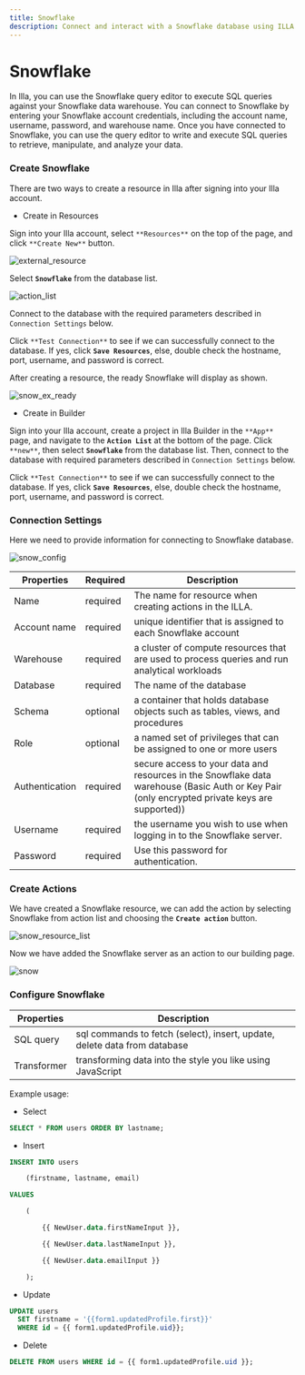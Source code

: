 ```yaml
---
title: Snowflake
description: Connect and interact with a Snowflake database using ILLA Cloud. Create apps that can query, manipulate, and visualize data. Automate and optimize data workflows.
---
```


# Snowflake

In Illa, you can use the Snowflake query editor to execute SQL queries against your Snowflake data warehouse. You can connect to Snowflake by entering your Snowflake account credentials, including the account name, username, password, and warehouse name. Once you have connected to Snowflake, you can use the query editor to write and execute SQL queries to retrieve, manipulate, and analyze your data.

### Create Snowflake

There are two ways to create a resource in Illa after signing into your Illa account.

- Create in Resources

Sign into your Illa account, select `**Resources**` on the top of the page, and click `**Create New**` button.

![external_resource](https://cdn.illacloud.com/official-website/img/docs/external_resource.png)

Select **`Snowflake`** from the database list.

![action_list](https://cdn.illacloud.com/official-website/img/docs/action_list.png)

Connect to the database with the required parameters described in `Connection Settings` below.

Click `**Test Connection**` to see if we can successfully connect to the database. If yes, click **`Save Resources`**, else, double check the hostname, port, username, and password is correct.

After creating a resource, the ready Snowflake will display as shown.

![snow_ex_ready](https://cdn.illacloud.com/official-website/img/docs/snow_ex_Ready.png)

- Create in Builder

Sign into your Illa account, create a project in Illa Builder in the `**App**` page, and navigate to the **`Action List`** at the bottom of the page. Click `**new**`, then select **`Snowflake`** from the database list. Then, connect to the database with required parameters described in `Connection Settings` below.

Click `**Test Connection**` to see if we can successfully connect to the database. If yes, click **`Save Resources`**, else, double check the hostname, port, username, and password is correct.

### Connection Settings

Here we need to provide information for connecting to Snowflake database.

![snow_config](https://cdn.illacloud.com/official-website/img/docs/snow_config.png)

| Properties     | Required | Description                                                                                                                                   |
| -------------- | -------- | --------------------------------------------------------------------------------------------------------------------------------------------- |
| Name           | required | The name for resource when creating actions in the ILLA.                                                                                      |
| Account name   | required | unique identifier that is assigned to each Snowflake account                                                                                  |
| Warehouse      | required | a cluster of compute resources that are used to process queries and run analytical workloads                                                  |
| Database       | required | The name of the database                                                                                                                      |
| Schema         | optional | a container that holds database objects such as tables, views, and procedures                                                                 |
| Role           | optional | a named set of privileges that can be assigned to one or more users                                                                           |
| Authentication | required | secure access to your data and resources in the Snowflake data warehouse (Basic Auth or Key Pair (only encrypted private keys are supported)) |
| Username       | required | the username you wish to use when logging in to the Snowflake server.                                                                         |
| Password       | required | Use this password for authentication.                                                                                                         |

### Create Actions

We have created a Snowflake resource, we can add the action by selecting Snowflake from action list and choosing the **`Create action`** button.

![snow_resource_list](https://cdn.illacloud.com/official-website/img/docs/snow_resource_list.png)

Now we have added the Snowflake server as an action to our building page.

![snow](https://cdn.illacloud.com/official-website/img/docs/snow.png)

### Configure Snowflake

| Properties  | Description                                                               |
| ----------- | ------------------------------------------------------------------------- |
| SQL query   | sql commands to fetch (select), insert, update, delete data from database |
| Transformer | transforming data into the style you like using JavaScript                |

Example usage:

- Select

```sql
SELECT * FROM users ORDER BY lastname;
```

- Insert

```sql
INSERT INTO users

	(firstname, lastname, email)

VALUES

	(

		{{ NewUser.data.firstNameInput }},

		{{ NewUser.data.lastNameInput }},

		{{ NewUser.data.emailInput }}

	);
```

- Update

```sql
UPDATE users
  SET firstname = '{{form1.updatedProfile.first}}'
  WHERE id = {{ form1.updatedProfile.uid}};
```

- Delete

```sql
DELETE FROM users WHERE id = {{ form1.updatedProfile.uid }};
```
